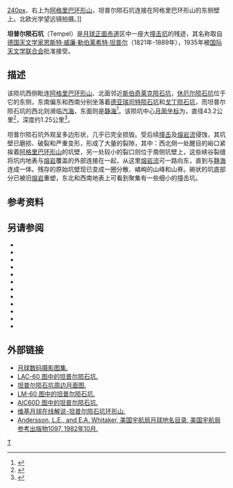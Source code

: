 {{lunar crater data|
 image=Tempel crater 4090 h1 4097 h1.jpg|
 caption=[[月球轨道器4号|月球轨道器4号]]拍摄的图像|
 latitude=3.76|
 N_or_S=N|
 longitude=11.86|
 E_or_W=E|
 diameter=43.2公里|
 depth=1.25公里|
 colong=348|
 eponym=[[恩斯特·威廉·勒伯莱希特·坦普尔|恩斯特·威·勒·坦普尔]]}}
[[image:Godin_and_Agrippa.jpg|240px]]、右上为[[阿格里巴环形山|阿格里巴环形山]]，坦普尔陨石坑连接在阿格里巴环形山的东侧壁上。北欧光学望远镜拍摄。]]

'''坦普尔陨石坑'''（Tempel）是[[月球正面|月球正面]][[赤道|赤道]]区中一座大[[撞击坑|撞击坑]]的残迹，其名称取自[[德国|德国]][[天文学家|天文学家]][[恩斯特·威廉·勒伯莱希特·坦普尔|恩斯特·威廉·勒伯莱希特·坦普尔]]（1821年-1889年），1935年被[[国际天文学联合会|国际天文学联合会]]批准接受。

==描述==
该陨坑西侧毗连[[阿格里巴环形山|阿格里巴环形山]]、北面邻近[[斯伯奇莱克陨石坑|斯伯奇莱克陨石坑]]，[[休厄尔陨石坑|休厄尔陨石坑]]位于它的东侧，东南偏东和西南分别坐落着[[德亚瑞司特陨石坑|德亚瑞司特陨石坑]]和[[戈丁陨石坑|戈丁陨石坑]]，而坦普尔陨石坑的西北则濒临[[汽海|汽海]]，东面则是[[静海|静海]]<ref>{{Cite web |url=http://planetarynames.wr.usgs.gov/images/Lunar/lac_60_wac.pdf |title=Crater Tempel on LAC-60 map. |accessdate=2016-09-03 |archive-date=2016-03-05 |archive-url=https://web.archive.org/web/20160305134852/http://planetarynames.wr.usgs.gov/images/Lunar/lac_60_wac.pdf |dead-url=no }}</ref>。该陨坑中心[[月面坐标|月面坐标]]为{{Coord|3.76|N|11.86|E|globe:Moon|nogoogle=1|noosm=1}}，直径43.2公里<ref name="IAU">{{Cite web |url=http://planetarynames.wr.usgs.gov/Feature/5917 |title=Directory of the International Astronomical Union |access-date=2016-09-03 |archive-url=https://web.archive.org/web/20170826071005/https://planetarynames.wr.usgs.gov/Feature/5917 |archive-date=2017-08-26 |dead-url=yes }}</ref>，深度约1.25公里<ref>{{Cite web |url=http://fisherka.csolutionshosting.net/astronote/plan/craterdepth/html/CraterDepthFeatureNameWestfall.html |title=John E. Westfall's Atlas of the Lunar Terminator, Cambridge Univ. Press (2000) |accessdate=2016-09-03 |archive-date=2014-12-18 |archive-url=https://archive.today/20141218234310/http://fisherka.csolutionshosting.net/astronote/plan/craterdepth/html/CraterDepthFeatureNameWestfall.html |dead-url=yes }}</ref>。

坦普尔陨石坑外观呈多边形状，几乎已完全损毁。受后续[[撞击|撞击]]及[[熔岩流|熔岩流]]侵蚀，其坑壁已磨损、破裂和严重变形，形成了大量的裂隙，其中：西北侧一处醒目的峪口紧挨着[[阿格里巴环形山|阿格里巴环形山]]的坑壁，另一处较小的裂口则位于南侧坑壁上，这些峡谷裂缝将坑内地表与[[熔岩|熔岩]]覆盖的外部连接在一起，从这里[[熔岩流|熔岩流]]可一路向东，直到与[[静海|静海]]连成一体。残存的原始坑壁现已变成一圈分散、嶙峋的山峰和山脊。碗状的坑底部分已被旧[[熔岩|熔岩]]重塑，东北和西南地表上可看到聚集有一些细小的撞击坑。

==参考资料==
{{Reflist}}

==另请参阅==
{{refbegin}}
* {{cite book
  | last1 = Andersson
  | first1 = L. E.
  | last2 = Whitaker
  | first2 = E. A.
  | authorlink2 = Ewen Whitaker
  | date = 1982
  | title = [[NASA|NASA]] Catalogue of Lunar Nomenclature
  | publisher = NASA RP-1097
  | ref = harv
  }}
* {{cite web
  | last = Blue
  | first = Jennifer
  | date = July 25, 2007
  | title = Gazetteer of Planetary Nomenclature
  | publisher = [[United_States_Geological_Survey|USGS]]
  | url = http://planetarynames.wr.usgs.gov/
  | accessdate = 2007-08-05
  | ref = harv
  | archive-date = 2012-04-08
  | archive-url = https://www.webcitation.org/66mXDr4G9?url=http://planetarynames.wr.usgs.gov/
  | dead-url = no
  }}
* {{cite book
  | last1 = Bussey
  | first1 = B.
  | authorlink1 = Ben Bussey
  | last2 = Spudis
  | first2 = P.
  | authorlink2 = Paul Spudis
  | date = 2004
  | title = The Clementine Atlas of the Moon
  | publisher = Cambridge University Press
  | location = New York
  | isbn = 978-0-521-81528-4
  | ref = harv
  }}
* {{cite book
  | last1 = Cocks
  | first1 = Elijah E.
  | last2 = Cocks
  | first2 = Josiah C.
  | date = 1995
  | title = Who's Who on the Moon: A Biographical Dictionary of Lunar Nomenclature
  | url = https://archive.org/details/isbn_9780936389271
  | publisher = Tudor Publishers
  | isbn = 978-0-936389-27-1
  | ref = harv
  }}
* {{cite web
  | last = McDowell
  | first = Jonathan
  | date = July 15, 2007
  | url = http://host.planet4589.org/astro/lunar/
  | title = Lunar Nomenclature
  | publisher = Jonathan's Space Report
  | accessdate = 2007-10-24
  | ref = harv
  | archive-date = 2012-05-26
  | archive-url = https://www.webcitation.org/67wcYNfK3?url=http://host.planet4589.org/astro/lunar/
  | dead-url = no
  }}
* {{cite journal| last1 = Menzel| first1 = D. H.| last2 = Minnaert| first2 = M.| last3 = Levin| first3 = B.| last4 = Dollfus| first4 = A.| last5 = Bell| first5 = B.| title = Report on Lunar Nomenclature by the Working Group of Commission 17 of the IAU| doi = 10.1007/BF00171763| journal = Space Science Reviews| volume = 12| issue = 2| pages = 136–186| date = 1971| bibcode = 1971SSRv...12..136M| ref = harv}}
* {{cite book
  | first = Patrick
  | last = Moore
  | authorlink = Patrick Moore
  | date = 2001
  | title = On the Moon
  | url = https://archive.org/details/patrickmooreonmo00patr
  | publisher = Sterling Publishing Co.
  | isbn = 978-0-304-35469-6
  | ref = harv
  }}
* {{cite book
  | first = Fred W.
  | last = Price
  | date = 1988
  | title = The Moon Observer's Handbook
  | publisher = Cambridge University Press
  | isbn = 978-0-521-33500-3
  | ref = harv
  }}
* {{cite book
  | last = Rükl
  | first = Antonín
  | authorlink = Antonín Rükl
  | date = 1990
  | title = Atlas of the Moon
  | publisher = Kalmbach Books
  | isbn = 978-0-913135-17-4
  | ref = harv
  }}
* {{cite book
  | last = Webb
  | first = Rev. T. W.
  | authorlink = Thomas William Webb
  | date = 1962
  | title = Celestial Objects for Common Telescopes
  | url = https://archive.org/details/celestialobjects00webb
  | edition = 6th revised
  | publisher = Dover
  | isbn = 978-0-486-20917-3
  | ref = harv
  }}
* {{cite book
  | first = Ewen A.
  | last = Whitaker
  | authorlink = Ewen Whitaker
  | date = 1999
  | title = Mapping and Naming the Moon
  | publisher = Cambridge University Press
  | isbn = 978-0-521-62248-6
  | ref = harv
  }}
* {{cite book
  | first = Peter T.
  | last = Wlasuk
  | date = 2000
  | title = Observing the Moon
  | publisher = Springer
  | isbn = 978-1-85233-193-1
  | ref = harv
 }}
{{refend}}

==外部链接==
*[https://web.archive.org/web/20161031212229/http://www.lpi.usra.edu/resources/lunar_orbiter/bin/srch_nam.shtml?tempel%7C0 月球数码摄影图集.]
*[http://www.lpi.usra.edu/resources/mapcatalog/LAC/lac60/ LAC-60 图中的坦普尔陨石坑.]{{Wayback|url=http://www.lpi.usra.edu/resources/mapcatalog/LAC/lac60/ |date=20160303220727 }}
*[http://www.lpi.usra.edu/resources/mapcatalog/usgs/I510/ 坦普尔陨石坑周边月面图.]{{Wayback|url=http://www.lpi.usra.edu/resources/mapcatalog/usgs/I510/ |date=20160304084756 }}
*[http://www.lpi.usra.edu/resources/mapcatalog/LM/lm60/ LM-60 图中的坦普尔陨石坑.]{{Wayback|url=http://www.lpi.usra.edu/resources/mapcatalog/LM/lm60/ |date=20170428044342 }}
*[http://www.lpi.usra.edu/resources/mapcatalog/AIC/AIC60D/ AIC60D 图中的坦普尔陨石坑.]{{Wayback|url=http://www.lpi.usra.edu/resources/mapcatalog/AIC/AIC60D/ |date=20170502150231 }}
*[http://the-moon.wikispaces.com/Tempel 维基月球在线解说-坦普尔陨石坑环形山.]{{Wayback|url=http://the-moon.wikispaces.com/Tempel |date=20180507183959 }}
*[http://planet4589.org/astro/lunar/RP-1097.pdf Andersson, L.E., and E.A. Whitaker, 美国宇航局月球地名目录, 美国宇航局参考出版物1097, 1982年10月.]{{Wayback|url=http://planet4589.org/astro/lunar/RP-1097.pdf |date=20141006125838 }}

[[Category:月球环形山|T]]
{{月球環形山 (T-Z)}}